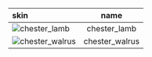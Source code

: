| skin                                                                                                         |           name            |
| :----------------------------------------------------------------------------------------------------------- | :-----------------------: |
|![chester_lamb](https://items.kleientertainment.com/images/DST/chester_lamb/small)|chester_lamb|
|![chester_walrus](https://items.kleientertainment.com/images/DST/chester_walrus/small)|chester_walrus|